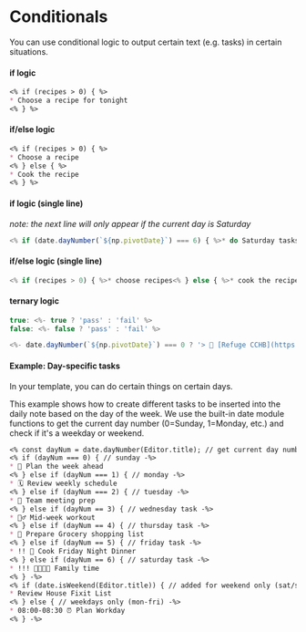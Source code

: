 # Conditionals

You can use conditional logic to output certain text (e.g. tasks) in certain situations.

#### if logic

```markdown
<% if (recipes > 0) { %>
* Choose a recipe for tonight
<% } %>
```

#### if/else logic

```markdown
<% if (recipes > 0) { %>
* Choose a recipe
<% } else { %>
* Cook the recipe
<% } %>
```

#### if logic (single line)

_note: the next line will only appear if the current day is Saturday_

```javascript
<% if (date.dayNumber(`${np.pivotDate}`) === 6) { %>* do Saturday tasks<% } %>
```

#### if/else logic (single line)

```javascript
<% if (recipes > 0) { %>* choose recipes<% } else { %>* cook the recipe<% } %>
```

#### ternary logic

```javascript
true: <%- true ? 'pass' : 'fail' %>
false: <%- false ? 'pass' : 'fail' %>

<%- date.dayNumber(`${np.pivotDate}`) === 0 ? '> 📖 [Refuge CCHB](https://refugehb.online.church/)' : '' %>
```

#### Example: Day-specific tasks

In your template, you can do certain things on certain days.

This example shows how to create different tasks to be inserted into the daily note based on the day of the week. We use the built-in date module functions to get the current day number (0=Sunday, 1=Monday, etc.) and check if it's a weekday or weekend.

~~~markdown
<% const dayNum = date.dayNumber(Editor.title); // get current day number (0=Sunday through 6=Saturday) -%>
<% if (dayNum === 0) { // sunday -%>
* 📖 Plan the week ahead
<% } else if (dayNum === 1) { // monday -%>
* 🗓️ Review weekly schedule
<% } else if (dayNum === 2) { // tuesday -%>
* 💼 Team meeting prep
<% } else if (dayNum == 3) { // wednesday task -%>
* 🏃‍♂️ Mid-week workout
<% } else if (dayNum == 4) { // thursday task -%>
* 🛒 Prepare Grocery shopping list
<% } else if (dayNum == 5) { // friday task -%>
* !! 🍝 Cook Friday Night Dinner
<% } else if (dayNum == 6) { // saturday task -%>
* !!! 👨‍👩‍👧‍👦 Family time
<% } -%>
<% if (date.isWeekend(Editor.title)) { // added for weekend only (sat/sun) -%>
* Review House Fixit List
<% } else { // weekdays only (mon-fri) -%>
* 08:00-08:30 ⏰ Plan Workday
<% } -%>
~~~

